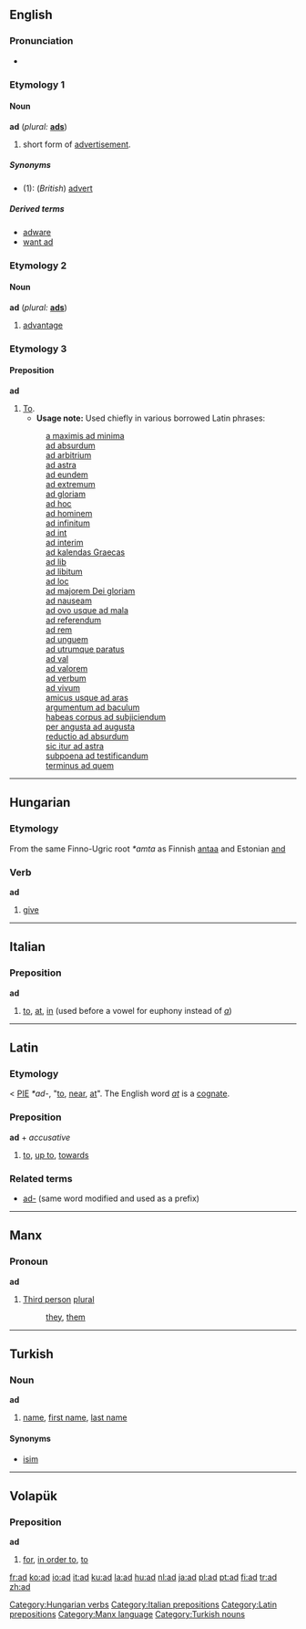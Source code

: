 ==English==

===Pronunciation===
*{{IPA|/æd/}}

===Etymology 1===
====Noun====
'''ad''' (''plural:'' '''[[ads]]''')

#{{informal}} short form of [[advertisement]].

=====Synonyms=====
*(1): (''British'') [[advert]]

=====Derived terms=====
*[[adware]]
*[[want ad]]

===Etymology 2===
====Noun====
'''ad''' (''plural:'' '''[[ads]]''')

#{{tennis}} [[advantage]]

===Etymology 3===
{{rfc}}
====Preposition====
'''ad''' 

# [[to|To]].
#*'''Usage note:''' Used chiefly in various borrowed Latin phrases:
#:[[a maximis ad minima]]
#:[[ad absurdum]]
#:[[ad arbitrium]]
#:[[ad astra]]
#:[[ad eundem]]
#:[[ad extremum]]
#:[[ad gloriam]]
#:[[ad hoc]]
#:[[ad hominem]]
#:[[ad infinitum]]
#:[[ad int]]
#:[[ad interim]]
#:[[ad kalendas Graecas]]
#:[[ad lib]]
#:[[ad libitum]]
#:[[ad loc]]
#:[[ad majorem Dei gloriam]]
#:[[ad nauseam]]
#:[[ad ovo usque ad mala]]
#:[[ad referendum]]
#:[[ad rem]]
#:[[ad unguem]]
#:[[ad utrumque paratus]]
#:[[ad val]]
#:[[ad valorem]]
#:[[ad verbum]]
#:[[ad vivum]]
#:[[amicus usque ad aras]]
#:[[argumentum ad baculum]]
#:[[habeas corpus ad subjiciendum]]
#:[[per angusta ad augusta]]
#:[[reductio ad absurdum]]
#:[[sic itur ad astra]]
#:[[subpoena ad testificandum]]
#:[[terminus ad quem]]


----

==Hungarian==
===Etymology===
From the same Finno-Ugric root ''*amta'' as Finnish [[antaa]] and Estonian [[and#Estonian|and]]

===Verb===
'''ad'''
#[[give]]


----

==Italian==
===Preposition===
'''ad'''
#[[to]], [[at]], [[in]] (used before a vowel for euphony instead of ''[[a#Italian|a]]'')


----
==Latin==
===Etymology===
< [[PIE]] ''*ad-'', "[[to]], [[near]], [[at]]". The English word ''[[at]]'' is a [[cognate]].
===Preposition===
'''ad''' + ''accusative''

#[[to]], [[up to]], [[towards]]

===Related terms===
*[[ad-]] (same word modified and used as a prefix)


----

==Manx==
===Pronoun===
'''ad'''
#[[Third person]] [[plural]]
#:[[they]], [[them]]


----

==Turkish==
===Noun===
'''ad'''
#[[name]], [[first name]], [[last name]]

====Synonyms====
*[[isim]]


----

==Volapük==
===Preposition===
'''ad'''
#[[for]], [[in order to]], [[to]]

[[Category:Hungarian verbs]]
[[Category:Italian prepositions]]
[[Category:Latin prepositions]]
[[Category:Manx language]]
[[Category:Turkish nouns]]

[[fr:ad]]
[[ko:ad]]
[[io:ad]]
[[it:ad]]
[[ku:ad]]
[[la:ad]]
[[hu:ad]]
[[nl:ad]]
[[ja:ad]]
[[pl:ad]]
[[pt:ad]]
[[fi:ad]]
[[tr:ad]]
[[zh:ad]]